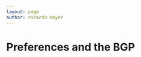 ```yaml
---
layout: page
author: ricardo mayer
---
```


<script type="text/x-mathjax-config"> MathJax.Hub.Config({ TeX: { equationNumbers: {autoNumber: "AMS"} } });       
</script>

<script type="text/javascript" src="http://cdn.mathjax.org/mathjax/latest/MathJax.js?config=TeX-AMS_HTML-full.js"></script>



# Preferences and the BGP #
